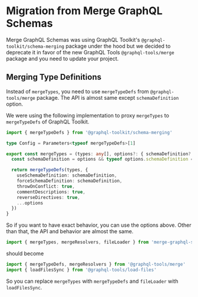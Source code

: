 # Migration from Merge GraphQL Schemas

Merge GraphQL Schemas was using GraphQL Toolkit's `@graphql-toolkit/schema-merging` package under the hood but we decided to deprecate it in favor of the new GraphQL Tools `@graphql-tools/merge` package and you need to update your project.

## Merging Type Definitions

Instead of `mergeTypes`, you need to use `mergeTypeDefs` from `@graphql-tools/merge` package. The API is almost same except `schemaDefinition` option.

We were using the following implementation to proxy `mergeTypes` to `mergeTypeDefs` of GraphQL Toolkit.

```ts
import { mergeTypeDefs } from '@graphql-toolkit/schema-merging'

type Config = Parameters<typeof mergeTypeDefs>[1]

export const mergeTypes = (types: any[], options?: { schemaDefinition?: boolean; all?: boolean } & Partial<Config>) => {
  const schemaDefinition = options && typeof options.schemaDefinition === 'boolean' ? options.schemaDefinition : true

  return mergeTypeDefs(types, {
    useSchemaDefinition: schemaDefinition,
    forceSchemaDefinition: schemaDefinition,
    throwOnConflict: true,
    commentDescriptions: true,
    reverseDirectives: true,
    ...options
  })
}
```

So if you want to have exact behavior, you can use the options above. Other than that, the API and behavior are almost the same.

```ts
import { mergeTypes, mergeResolvers, fileLoader } from 'merge-graphql-schemas'
```

should become

```ts
import { mergeTypeDefs, mergeResolvers } from '@graphql-tools/merge'
import { loadFilesSync } from '@graphql-tools/load-files'
```

So you can replace `mergeTypes` with `mergeTypeDefs` and `fileLoader` with `loadFilesSync`.

